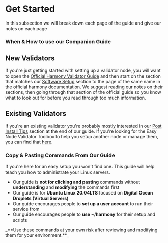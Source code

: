 
# Get Started
In this subsection we will break down each page of the guide and give our notes on each page
### When & How to use our Companion Guide
## New Validators
If you're just getting started with setting up a validator node, you will want to open the [Official Harmony Validator Guide](https://docs.harmony.one/home/network/validators) and then start on the section that matches our [Software Setup](/official/setup) section to the page of the same name in the official harmony documentation.
<Callout emoji="ℹ️">
We suggest reading our notes on their sections, then going through that section of the official guide so you know what to look out for before you read through too much information.
</Callout>
## Existing Validators
If you're an existing validator you're probably mostly interested in our [Post Install Tips](/post) section at the end of our guide. If you're looking for the Easy Node Validator Toolbox to help you setup another node or manage them, you can find that [here](https://validator-toolbox-guide.easynode.one).
### Copy & Pasting Commands From Our Guide
If you're here for an easy setup you won't find one. This guide will help teach you how to administrate your Linux servers.    
- Our guide is **not for clicking and pasting** commands without **understanding** and **modifying** the commands first
- Our guide is for **Ubuntu Linux 20.04LTS** focused on **Digital Ocean Droplets (Virtual Servers)**
- Our guide encourages people to **set up a user account** to run their service from
- Our guide encourages people to **use ~/harmony** for their setup and scripts
<Callout emoji="ℹ️">
_**Use these commands at your own risk after reviewing and modifying them for your environment.**_
</Callout>